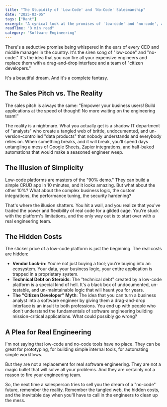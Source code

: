 ```yaml
---
title: "The Stupidity of 'Low-Code' and 'No-Code' Salesmanship"
date: "2025-03-05"
tags: ["Rant"]
excerpt: "A cynical look at the promises of 'low-code' and 'no-code', and the tangled mess they leave behind."
readTime: "8 min read"
category: "Software Engineering"
---
```


There's a seductive promise being whispered in the ears of every CEO and middle manager in the country. It's the siren song of "low-code" and "no-code." It's the idea that you can fire all your expensive engineers and replace them with a drag-and-drop interface and a team of "citizen developers."

It's a beautiful dream. And it's a complete fantasy.

## The Sales Pitch vs. The Reality

The sales pitch is always the same: "Empower your business users! Build applications at the speed of thought! No more waiting on the engineering team!"

The reality is a nightmare. What you actually get is a shadow IT department of "analysts" who create a tangled web of brittle, undocumented, and un-version-controlled "data products" that nobody understands and everybody relies on. When something breaks, and it will break, you'll spend days untangling a mess of Google Sheets, Zapier integrations, and half-baked automations that would make a seasoned engineer weep.

## The Illusion of Simplicity

Low-code platforms are masters of the "90% demo." They can build a simple CRUD app in 10 minutes, and it looks amazing. But what about the other 10%? What about the complex business logic, the custom integrations, the performance tuning, the security hardening?

<Callout type="warning">
That's where the illusion shatters. You hit a wall, and you realize that you've traded the power and flexibility of real code for a gilded cage. You're stuck with the platform's limitations, and the only way out is to start over with a real engineering team.
</Callout>

## The Hidden Costs

The sticker price of a low-code platform is just the beginning. The real costs are hidden:

-   **Vendor Lock-in**: You're not just buying a tool; you're buying into an ecosystem. Your data, your business logic, your entire application is trapped in a proprietary system.
-   **Technical Debt on Steroids**: The "technical debt" created by a low-code platform is a special kind of hell. It's a black box of undocumented, un-testable, and un-maintainable logic that will haunt you for years.
-   **The "Citizen Developer" Myth**: The idea that you can turn a business analyst into a software engineer by giving them a drag-and-drop interface is an insult to both professions. You end up with people who don't understand the fundamentals of software engineering building mission-critical applications. What could possibly go wrong?

## A Plea for Real Engineering

I'm not saying that low-code and no-code tools have no place. They can be great for prototyping, for building simple internal tools, for automating simple workflows.

But they are not a replacement for real software engineering. They are not a magic bullet that will solve all your problems. And they are certainly not a reason to fire your engineering team.

So, the next time a salesperson tries to sell you the dream of a "no-code" future, remember the reality. Remember the tangled web, the hidden costs, and the inevitable day when you'll have to call in the engineers to clean up the mess.
